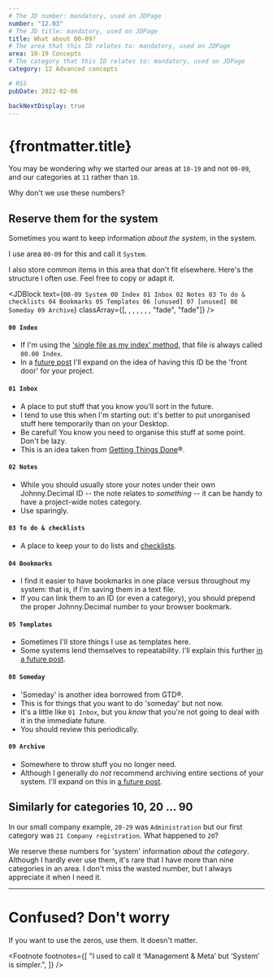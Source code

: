 ```yaml
---
# The JD number: mandatory, used on JDPage
number: "12.03"
# The JD title: mandatory, used on JDPage
title: What about 00-09?
# The area that this ID relates to: mandatory, used on JDPage
area: 10-19 Concepts
# The category that this ID relates to: mandatory, used on JDPage
category: 12 Advanced concepts

# RSS
pubDate: 2022-02-06

backNextDisplay: true
---
```



# {frontmatter.title}

You may be wondering why we started our areas at `10-19` and not `00-09`, and our categories at `11` rather than `10`.

Why don't we use these numbers?

## Reserve them for the system

Sometimes you want to keep information _about the system_, in the
system.

I use area `00-09` for this and call it `System`.<FootRef n={1} />

I also store common items in this area that don't fit elsewhere. Here's the structure I often use. Feel free to copy or adapt it.

<JDBlock
  text={`
00-09 System
   00 Index
   01 Inbox
   02 Notes
   03 To do & checklists
   04 Bookmarks
   05 Templates
   06 [unused]
   07 [unused]
   08 Someday
   09 Archive
`}
  classArray={[, , , , , , , "fade", "fade"]}
/>

#### `00 Index`

- If I'm using the ['single file as my index' method](/10-19-concepts/11-core/11.05-the-index#2-one-file-with-all-of-your-ids), that file is always called `00.00 Index`.
- In a [future post](/90-99-behind-the-scenes/98-hidden-website-pages/98.11-in-a-future-post) I'll expand on the idea of having this ID be the 'front door' for your project.

#### `01 Inbox`

- A place to put stuff that you know you'll sort in the future.
- I tend to use this when I'm starting out: it's better to put unorganised stuff here temporarily than on your Desktop.
- Be careful! You know you need to organise this stuff at some point. Don't be lazy.
- This is an idea taken from [Getting Things Done](https://gettingthingsdone.com/what-is-gtd/)&reg;.

#### `02 Notes`

- While you should usually store your notes under their own Johnny.Decimal ID -- the note relates to _something_ -- it can be handy to have a project-wide notes category.
- Use sparingly.

#### `03 To do & checklists`

- A place to keep your to do lists and [checklists](http://atulgawande.com/book/the-checklist-manifesto/).

#### `04 Bookmarks`

- I find it easier to have bookmarks in one place versus throughout my system: that is, if I'm saving them in a text file.
- If you can link them to an ID (or even a category), you should prepend the proper Johnny.Decimal number to your browser bookmark.

#### `05 Templates`

- Sometimes I'll store things I use as templates here.
- Some systems lend themselves to repeatability. I'll explain this further [in a future post](/90-99-behind-the-scenes/98-hidden-website-pages/98.11-in-a-future-post).

#### `08 Someday`

- 'Someday' is another idea borrowed from GTD&reg;.
- This is for things that you want to do 'someday' but not now.
- It's a little like `01 Inbox`, but you _know_ that you're not going to deal with it in the immediate future.
- You should review this periodically.

#### `09 Archive`

- Somewhere to throw stuff you no longer need.
- Although I generally do _not_ recommend archiving entire sections of your system. I'll expand on this in [a future post](/90-99-behind-the-scenes/98-hidden-website-pages/98.11-in-a-future-post).

## Similarly for categories 10, 20 ... 90

In our small company example, `20-29` was `Administration` but our first category was `21 Company registration`. What happened to `20`?

We reserve these numbers for 'system' information _about the category_. Although I hardly ever use them, it's rare that I have more than nine categories in an area. I don't miss the wasted number, but I always appreciate it when I need it.

---

# Confused? Don't worry

If you want to use the zeros, use them. It doesn't matter.

<Footnote
  footnotes={[
    "I used to call it &lsquo;Management & Meta&rsquo; but &lsquo;System&rsquo; is simpler.",
  ]}
/>
